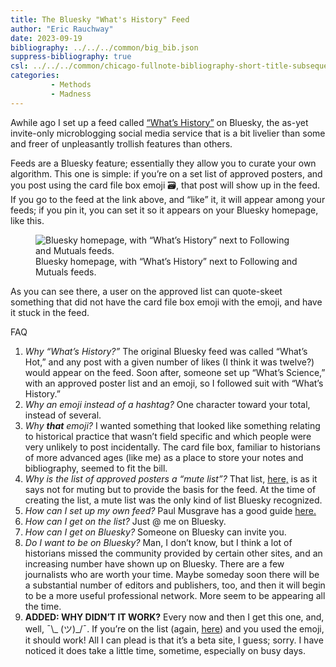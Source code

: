 ```yaml
---
title: The Bluesky "What's History" Feed
author: "Eric Rauchway"
date: 2023-09-19
bibliography: ../../../common/big_bib.json
suppress-bibliography: true
csl: ../../../common/chicago-fullnote-bibliography-short-title-subsequent.csl
categories:
         - Methods
         - Madness
---
```


Awhile ago I set up a feed called ["What's History"](https://bsky.app/profile/did:plc:6brknehpd7ecbvd56ko6mhlm/feed/aaaby3zazwhrq) on Bluesky, the as-yet invite-only microblogging social media service that is a bit livelier than some and freer of unpleasantly trollish features than others. 

Feeds are a Bluesky feature; essentially they allow you to curate your own algorithm. This one is simple: if you're on a set list of approved posters, and you post using the card file box emoji 🗃, that post will show up in the feed. If you go to the feed at the link above, and "like" it, it will appear among your feeds; if you pin it, you can set it so it appears on your Bluesky homepage, like this.

![Bluesky homepage, with "What's History" next to Following and Mutuals feeds.](bsky_home.png)

As you can see there, a user on the approved list can quote-skeet something that did not have the card file box emoji with the emoji, and have it stuck in the feed. 

FAQ

1. *Why "What's History?"* The original Bluesky feed was called "What's Hot," and any post with a given number of likes (I think it was twelve?) would appear on the feed. Soon after, someone set up "What's Science," with an approved poster list and an emoji, so I followed suit with "What's History."
2. *Why an emoji instead of a hashtag?* One character toward your total, instead of several.
3. *Why **that** emoji?* I wanted something that looked like something relating to historical practice that wasn't field specific and which people were very unlikely to post incidentally. The card file box, familiar to historians of more advanced ages (like me) as a place to store your notes and bibliography, seemed to fit the bill.
4. *Why is the list of approved posters a "mute list"?* That list, [here,](https://bsky.app/profile/did:plc:6brknehpd7ecbvd56ko6mhlm/lists/3jzmymatqtf2u) is as it says not for muting but to provide the basis for the feed. At the time of creating the list, a mute list was the only kind of list Bluesky recognized. 
5. *How can I set up my own feed?* Paul Musgrave has a good guide [here.](https://www.paulmusgrave.info/the-moderately-skilled-persons-guide-to-making-a-bluesky-feed/)
6. *How can I get on the list?* Just @ me on Bluesky.
7. *How can I get on Bluesky?* Someone on Bluesky can invite you.
8. *Do I want to be on Bluesky?* Man, I don't know, but I think a lot of historians missed the community provided by certain other sites, and an increasing number have shown up on Bluesky. There are a few journalists who are worth your time. Maybe someday soon there will be a substantial number of editors and publishers, too, and then it will begin to be a more useful professional network. More seem to be appearing all the time.
9. **ADDED: WHY DIDN'T IT WORK?** Every now and then I get this one, and, well, ¯\\_ (ツ)_/¯. If you're on the list (again, [here](https://bsky.app/profile/did:plc:6brknehpd7ecbvd56ko6mhlm/lists/3jzmymatqtf2u)) and you used the emoji, it should work! All I can plead is that it's a beta site, I guess; sorry. I have noticed it does take a little time, sometime, especially on busy days.
